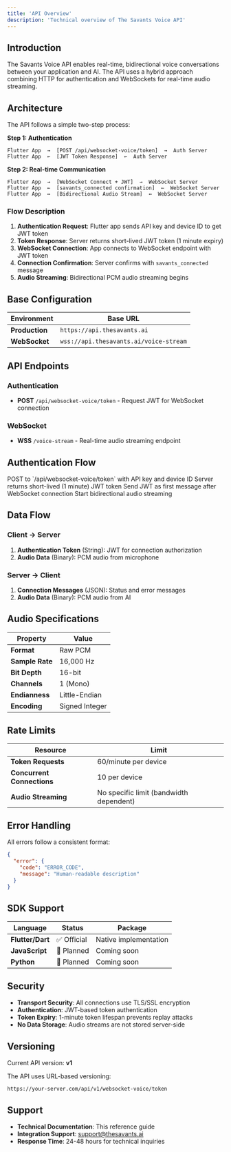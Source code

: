 ```yaml
---
title: 'API Overview'
description: 'Technical overview of The Savants Voice API'
---
```


## Introduction

The Savants Voice API enables real-time, bidirectional voice conversations between your application and AI. The API uses a hybrid approach combining HTTP for authentication and WebSockets for real-time audio streaming.

## Architecture

The API follows a simple two-step process:

**Step 1: Authentication**
```
Flutter App  →  [POST /api/websocket-voice/token]  →  Auth Server
Flutter App  ←  [JWT Token Response]  ←  Auth Server
```

**Step 2: Real-time Communication**
```
Flutter App  →  [WebSocket Connect + JWT]  →  WebSocket Server
Flutter App  ←  [savants_connected confirmation]  ←  WebSocket Server
Flutter App  ↔  [Bidirectional Audio Stream]  ↔  WebSocket Server
```

### Flow Description

1. **Authentication Request**: Flutter app sends API key and device ID to get JWT token
2. **Token Response**: Server returns short-lived JWT token (1 minute expiry)
3. **WebSocket Connection**: App connects to WebSocket endpoint with JWT token
4. **Connection Confirmation**: Server confirms with `savants_connected` message
5. **Audio Streaming**: Bidirectional PCM audio streaming begins

## Base Configuration

| Environment | Base URL |
|-------------|----------|
| **Production** | `https://api.thesavants.ai` |
| **WebSocket** | `wss://api.thesavants.ai/voice-stream` |

## API Endpoints

### Authentication
- **POST** `/api/websocket-voice/token` - Request JWT for WebSocket connection

### WebSocket
- **WSS** `/voice-stream` - Real-time audio streaming endpoint

## Authentication Flow

<Steps>
  <Step title="Request Token">
    POST to `/api/websocket-voice/token` with API key and device ID
  </Step>
  <Step title="Receive JWT">
    Server returns short-lived (1 minute) JWT token
  </Step>
  <Step title="WebSocket Auth">
    Send JWT as first message after WebSocket connection
  </Step>
  <Step title="Begin Streaming">
    Start bidirectional audio streaming
  </Step>
</Steps>

## Data Flow

### Client → Server
1. **Authentication Token** (String): JWT for connection authorization
2. **Audio Data** (Binary): PCM audio from microphone

### Server → Client  
1. **Connection Messages** (JSON): Status and error messages
2. **Audio Data** (Binary): PCM audio from AI

## Audio Specifications

| Property | Value |
|----------|-------|
| **Format** | Raw PCM |
| **Sample Rate** | 16,000 Hz |
| **Bit Depth** | 16-bit |
| **Channels** | 1 (Mono) |
| **Endianness** | Little-Endian |
| **Encoding** | Signed Integer |

## Rate Limits

| Resource | Limit |
|----------|-------|
| **Token Requests** | 60/minute per device |
| **Concurrent Connections** | 10 per device |
| **Audio Streaming** | No specific limit (bandwidth dependent) |

## Error Handling

All errors follow a consistent format:

```json
{
  "error": {
    "code": "ERROR_CODE",
    "message": "Human-readable description"
  }
}
```

## SDK Support

| Language | Status | Package |
|----------|--------|---------|
| **Flutter/Dart** | ✅ Official | Native implementation |
| **JavaScript** | 🚧 Planned | Coming soon |
| **Python** | 🚧 Planned | Coming soon |

## Security

- **Transport Security**: All connections use TLS/SSL encryption
- **Authentication**: JWT-based token authentication
- **Token Expiry**: 1-minute token lifespan prevents replay attacks
- **No Data Storage**: Audio streams are not stored server-side

## Versioning

Current API version: **v1**

The API uses URL-based versioning:
```
https://your-server.com/api/v1/websocket-voice/token
```

## Support

- **Technical Documentation**: This reference guide
- **Integration Support**: [support@thesavants.ai](mailto:support@thesavants.ai)
- **Response Time**: 24-48 hours for technical inquiries
